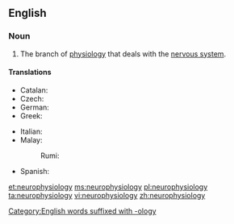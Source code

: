 ==English==
{{wikipedia}}

===Noun===
{{en-noun|-|neurophysiologies}}

# {{label|en|physiology|neuroscience}} The branch of [[physiology]] that deals with the [[nervous system]].

====Translations====
{{trans-top|branch of physiology that deals with the nervous system}}
* Catalan: {{t|ca|neurofisiologia|f}}
* Czech: {{t|cs|neurofyziologie|f}}
* German: {{t+|de|Neurophysiologie|f}}
* Greek: {{t+|el|νευροφυσιολογία|f}}
{{trans-mid}}
* Italian: {{t+|it|neurofisiologia|f}}
* Malay:
*: Rumi: {{t+|ms|neurofisiologi}}
* Spanish: {{t|es|neurofisiología|f}}
{{trans-bottom}}
[[Category:English words suffixed with -ology]]

[[et:neurophysiology]]
[[ms:neurophysiology]]
[[pl:neurophysiology]]
[[ta:neurophysiology]]
[[vi:neurophysiology]]
[[zh:neurophysiology]]